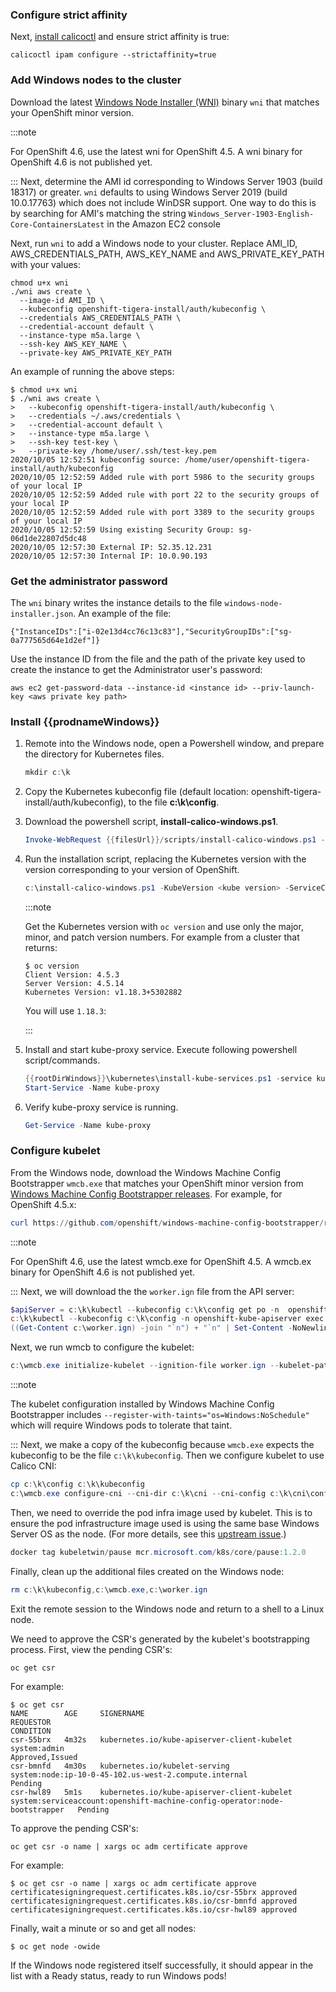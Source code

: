<!-- This file is contains extra OpenShift installation instructions for hybrid Linux+Windows clusters. -->

### Configure strict affinity

Next, [install calicoctl](/maintenance/clis/calicoctl/install) and ensure strict affinity is true:

```bash-plain-text
calicoctl ipam configure --strictaffinity=true
```

### Add Windows nodes to the cluster

Download the latest [Windows Node Installer (WNI)](https://github.com/openshift/windows-machine-config-bootstrapper/releases) binary `wni` that matches your OpenShift minor version.

:::note

For OpenShift 4.6, use the latest wni for OpenShift 4.5. A wni binary for OpenShift 4.6 is not published yet.

:::
Next, determine the AMI id corresponding to Windows Server 1903 (build 18317) or greater. `wni` defaults to using Windows Server 2019 (build 10.0.17763) which does not include WinDSR support.
One way to do this is by searching for AMI's matching the string `Windows_Server-1903-English-Core-ContainersLatest` in the Amazon EC2 console

Next, run `wni` to add a Windows node to your cluster. Replace AMI_ID, AWS_CREDENTIALS_PATH, AWS_KEY_NAME and AWS_PRIVATE_KEY_PATH with your values:

```bash-plain-text
chmod u+x wni
./wni aws create \
  --image-id AMI_ID \
  --kubeconfig openshift-tigera-install/auth/kubeconfig \
  --credentials AWS_CREDENTIALS_PATH \
  --credential-account default \
  --instance-type m5a.large \
  --ssh-key AWS_KEY_NAME \
  --private-key AWS_PRIVATE_KEY_PATH
```

An example of running the above steps:

```
$ chmod u+x wni
$ ./wni aws create \
>   --kubeconfig openshift-tigera-install/auth/kubeconfig \
>   --credentials ~/.aws/credentials \
>   --credential-account default \
>   --instance-type m5a.large \
>   --ssh-key test-key \
>   --private-key /home/user/.ssh/test-key.pem
2020/10/05 12:52:51 kubeconfig source: /home/user/openshift-tigera-install/auth/kubeconfig
2020/10/05 12:52:59 Added rule with port 5986 to the security groups of your local IP
2020/10/05 12:52:59 Added rule with port 22 to the security groups of your local IP
2020/10/05 12:52:59 Added rule with port 3389 to the security groups of your local IP
2020/10/05 12:52:59 Using existing Security Group: sg-06d1de22807d5dc48
2020/10/05 12:57:30 External IP: 52.35.12.231
2020/10/05 12:57:30 Internal IP: 10.0.90.193
```

### Get the administrator password

The `wni` binary writes the instance details to the file `windows-node-installer.json`. An example of the file:

```
{"InstanceIDs":["i-02e13d4cc76c13c83"],"SecurityGroupIDs":["sg-0a777565d64e1d2ef"]}
```

Use the instance ID from the file and the path of the private key used to create the instance to get the Administrator user's password:

```bash-plain-text
aws ec2 get-password-data --instance-id <instance id> --priv-launch-key <aws private key path>
```

### Install {{prodnameWindows}}

1. Remote into the Windows node, open a Powershell window, and prepare the directory for Kubernetes files.

   ```powershell
   mkdir c:\k
   ```

1. Copy the Kubernetes kubeconfig file (default location: openshift-tigera-install/auth/kubeconfig), to the file **c:\k\config**.

1. Download the powershell script, **install-calico-windows.ps1**.

   ```powershell
   Invoke-WebRequest {{filesUrl}}/scripts/install-calico-windows.ps1 -OutFile c:\install-calico-windows.ps1
   ```

1. Run the installation script, replacing the Kubernetes version with the version corresponding to your version of OpenShift.

   ```powershell
   c:\install-calico-windows.ps1 -KubeVersion <kube version> -ServiceCidr 172.30.0.0/16 -DNSServerIPs 172.30.0.10
   ```

   :::note

   Get the Kubernetes version with `oc version` and use only the major, minor, and patch version numbers. For example from a cluster that returns:

   ```
   $ oc version
   Client Version: 4.5.3
   Server Version: 4.5.14
   Kubernetes Version: v1.18.3+5302882
   ```

   You will use `1.18.3`:

   :::

1. Install and start kube-proxy service. Execute following powershell script/commands.

   ```powershell
   {{rootDirWindows}}\kubernetes\install-kube-services.ps1 -service kube-proxy
   Start-Service -Name kube-proxy
   ```

1. Verify kube-proxy service is running.

   ```powershell
   Get-Service -Name kube-proxy
   ```

### Configure kubelet

From the Windows node, download the Windows Machine Config Bootstrapper `wmcb.exe` that matches your OpenShift minor version from [Windows Machine Config Bootstrapper releases](https://github.com/openshift/windows-machine-config-bootstrapper/releases). For example, for OpenShift 4.5.x:

```powershell
curl https://github.com/openshift/windows-machine-config-bootstrapper/releases/download/v4.5.2-alpha/wmcb.exe -o c:\wmcb.exe
```

:::note

For OpenShift 4.6, use the latest wmcb.exe for OpenShift 4.5. A wmcb.ex binary for OpenShift 4.6 is not published yet.

:::
Next, we will download the the `worker.ign` file from the API server:

```powershell
$apiServer = c:\k\kubectl --kubeconfig c:\k\config get po -n  openshift-kube-apiserver -l apiserver=true --no-headers -o custom-columns=":metadata.name" | select -first 1
c:\k\kubectl --kubeconfig c:\k\config -n openshift-kube-apiserver exec $apiserver -- curl -ks https://localhost:22623/config/worker > c:\worker.ign
((Get-Content c:\worker.ign) -join "`n") + "`n" | Set-Content -NoNewline c:\worker.ign
```

Next, we run wmcb to configure the kubelet:

```powershell
c:\wmcb.exe initialize-kubelet --ignition-file worker.ign --kubelet-path c:\k\kubelet.exe
```

:::note

The kubelet configuration installed by Windows Machine Config
Bootstrapper includes `--register-with-taints="os=Windows:NoSchedule"` which
will require Windows pods to tolerate that taint.

:::
Next, we make a copy of the kubeconfig because `wmcb.exe` expects the kubeconfig to be the file `c:\k\kubeconfig`.
Then we configure kubelet to use Calico CNI:

```powershell
cp c:\k\config c:\k\kubeconfig
c:\wmcb.exe configure-cni --cni-dir c:\k\cni --cni-config c:\k\cni\config\10-calico.conf
```

Then, we need to override the pod infra image used by kubelet. This is to ensure
the pod infrastructure image used is using the same base Windows Server OS as
the node. (For more details, see this [upstream issue](https://github.com/kubernetes/kubernetes/issues/87339).)

```powershell
docker tag kubeletwin/pause mcr.microsoft.com/k8s/core/pause:1.2.0
```

Finally, clean up the additional files created on the Windows node:

```powershell
rm c:\k\kubeconfig,c:\wmcb.exe,c:\worker.ign
```

Exit the remote session to the Windows node and return to a shell to a Linux
node.

We need to approve the CSR's generated by the kubelet's bootstrapping process. First, view the pending CSR's:

```bash-plain-text
oc get csr
```

For example:

```
$ oc get csr
NAME        AGE     SIGNERNAME                                    REQUESTOR                                                                   CONDITION
csr-55brx   4m32s   kubernetes.io/kube-apiserver-client-kubelet   system:admin                                                                Approved,Issued
csr-bmnfd   4m30s   kubernetes.io/kubelet-serving                 system:node:ip-10-0-45-102.us-west-2.compute.internal                       Pending
csr-hwl89   5m1s    kubernetes.io/kube-apiserver-client-kubelet   system:serviceaccount:openshift-machine-config-operator:node-bootstrapper   Pending
```

To approve the pending CSR's:

```bash-plain-text
oc get csr -o name | xargs oc adm certificate approve
```

For example:

```
$ oc get csr -o name | xargs oc adm certificate approve
certificatesigningrequest.certificates.k8s.io/csr-55brx approved
certificatesigningrequest.certificates.k8s.io/csr-bmnfd approved
certificatesigningrequest.certificates.k8s.io/csr-hwl89 approved
```

Finally, wait a minute or so and get all nodes:

```
$ oc get node -owide
```

If the Windows node registered itself successfully, it should appear in the list with a Ready status, ready to run Windows pods!
